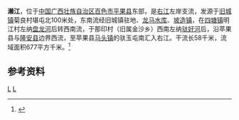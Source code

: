 {{Infobox River
  | river_name      = 濑江
  | image_name      = 
  | image_size      = 
  | caption         = 
  | origin          = [[广西壮族自治区|广西壮族自治区]][[平果县|平果县]][[旧城镇_(平果县)|旧城镇]]堪屯
  | mouth           = 广西壮族自治区平果县[[马头镇_(平果县)|马头镇]]驮玉屯[[右江_(河流)|右江]]
  | basin_countries = 广西平果县、武鸣县、隆安县
  | length          = 58 km
  | elevation       = 
  | mouth_elevation = 
  | discharge       = 
  | watershed       = 677 km<sup>2</sup>
}}
'''濑江'''，位于[[中国|中国]][[广西壮族自治区|广西壮族自治区]][[百色市|百色市]][[平果县|平果县]]东部，是[[右江_(河流)|右江]]左岸支流，发源于[[旧城镇_(平果县)|旧城镇]]菊良村堪屯北100米处，东南流经旧城镇驻地、[[龙马水库|龙马水库]]、[[坡造镇|坡造镇]]，在[[四塘镇_(平果县)|四塘镇]]明江村左纳[[盘龙河_(濑江)|盘龙河]]后转西南流，于那印村（旧属金沙乡）西南左纳[[驮好河|驮好河]]后，沿苹果县与[[隆安县|隆安县]]边界西流，至苹果县[[马头镇_(平果县)|马头镇]]的驮玉屯南汇入右江。干流长58千米，流域面积677平方千米。<ref name="中国河湖大典">{{cite book zh |author=《[[中国河湖大典|中国河湖大典]]》编纂委员会 |title=《中国河湖大典·珠江卷》 |format=M|edition=1 |location=北京 |publisher=中国水利水电出版社 |date=2013年1月 |pages=139页 |id= ISBN 978-7-5170-0561-2}}</ref>

==参考资料==
{{reflist}}

[[Category:右江水系|L]]
[[Category:广西河流|L]]